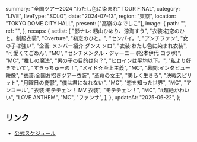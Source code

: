   summary: "全国ツアー2024 “わたし色に染まれ” TOUR FINAL",
  category: "LIVE",
  liveType: "SOLO",
  date: "2024-07-13",
  region: "東京",
  location: "TOKYO DOME CITY HALL",
  present: ["高嶺のなでしこ"],
  image: {
    path: "",
    ref: "",
  },
  recaps: {
    setlist: [
      "影ナレ: 籾山ひめり、涼海すう",
      "衣装:初恋のひと。制服衣装",
      "Overture",
      "初恋のひと。",
      "センパイ。",
      "アンチファン",
      "女の子は強い",
      "企画: メンバー紹介 ダンス ソロ",
      "衣装:わたし色に染まれ衣装",
      "可愛くてごめん",
      "MC",
      "センチメンタル・ジャーニー (松本伊代 コラボ)",
      "MC",
      "推しの魔法",
      "男の子の目的は何？",
      "ヒロインは平均以下。",
      "私より好きでいて",
      "すきっちゅーの！",
      "メイド☆至上主義",
      "MC",
      "幕間:インタビュー映像",
      "衣装:全国お招きツアー衣装",
      "革命の女王",
      "美しく生きろ",
      "決戦スピリット",
      "月曜日の憂鬱",
      "僕は君になれない",
      "MC",
      "恋を知った世界",
      "MC",
      "アンコール",
      "衣装:モテチェン！ MV 衣装",
      "モテチェン！",
      "MC",
      "#超絶かわいい",
      "LOVE ANTHEM",
      "MC",
      "ファンサ",
    ],
  },
  updateAt: "2025-06-22",
};

## リンク

- [公式スケジュール](https://takanenonadeshiko.jp/?p=1883)
